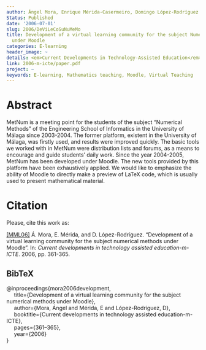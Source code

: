 ```yaml
---
author: Ángel Mora, Enrique Mérida-Casermeiro, Domingo López-Rodríguez
Status: Published
date: '2006-07-01'
slug: 2006/DeViLeCoSuNuMeMo
title: Development of a virtual learning community for the subject Numerical Methods
  under Moodle
categories: E-learning
header_image: ~
details: <em>Current Developments in Technology-Assisted Education</em> 2006
link: 2006-m-icte/paper.pdf
project: ~
keywords: E-learning, Mathematics teaching, Moodle, Virtual Teaching
---
```



# Abstract


MetNum is a meeting point for the students of the subject “Numerical Methods” of the Engineering School of Informatics in the University of Málaga since 2003-2004. The former platform, existent in the University of Málaga, was firstly used, and results were improved quickly. The basic tools we worked with in MetNum were distribution lists and forums, as a means to encourage and guide students’ daily work. Since the year 2004-2005, MetNum has been developed under Moodle. The new tools provided by this platform have been exhaustively applied. We would like to emphasize the ability of Moodle to directly make a preview of LaTeX code, which is usually used to present mathematical material.












# Citation
Please, cite this work as:


<a name=bib-mora2006development></a>[[MML06]](#cite-mora2006development) Á. Mora, E. Mérida, and D. López-Rodríguez. “Development of a virtual learning community for the subject numerical methods under Moodle”. In: _Current developments in technology assisted education-m-ICTE_. 2006, pp. 361-365.

::: {.callout-note appearance="minimal" collapse=true}

## BibTeX

@inproceedings{mora2006development,<br>&nbsp;&nbsp;&nbsp;&nbsp;  title={Development of a virtual learning community for the subject numerical methods under Moodle},<br>&nbsp;&nbsp;&nbsp;&nbsp;  author={Mora, Ángel and Mérida, E and López-Rodríguez, D},<br>&nbsp;&nbsp;&nbsp;&nbsp;  booktitle={Current developments in technology assisted education-m-ICTE},<br>&nbsp;&nbsp;&nbsp;&nbsp;  pages={361--365},<br>&nbsp;&nbsp;&nbsp;&nbsp;  year={2006}<br>}

:::









